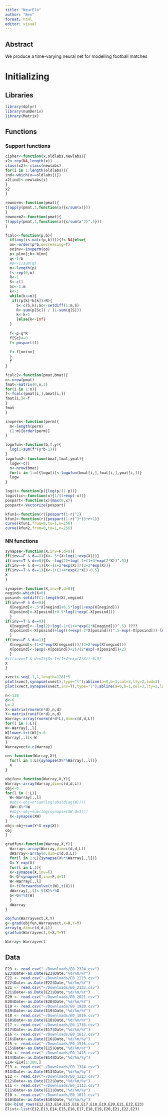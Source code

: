 ```yaml
---
title: "NeurElo"
author: "Ben"
format: html
editor: visual
---
```


## Abstract

We produce a time-varying neural net for modelling football matches

# Initializing

## Libraries

```r
library(dplyr)
library(numDeriv)
library(Matrix)
```

## Functions

### Support functions

```r
cipher<-function(x,oldlabs,newlabs){
x2<-rep(NA,length(x))
class(x2)<-class(newlabs)
for(i in 1:length(oldlabs)){
ind<-which(x==oldlabs[i])
x2[ind]<-newlabs[i]
}
x2
}

rownorm<-function(pmat){
t(apply(pmat,1,function(x){x/sum(x)}))
}
rownorm2<-function(pmat){
t(apply(pmat,1,function(x){x/sum(x^2)^.5}))
}

fcalc<-function(p,b){
  if(any(is.na(c(p,b)))){f<-NA}else{
  oo<-order(p*b,decreasing=T)
  ooinv<-invperm(oo)
  p<-p[oo];b<-b[oo]
  q<-1/b
  #D<-1/sum(q)
  m<-length(p)
  f<-rep(0,m)
  R<-1
  S<-c()
  Sc<-1:m
  k<-1
  while(k<=m){
   if((p[k]*b[k])>R){
     S<-c(S,k);Sc<-setdiff(1:m,S)
     R<-sum(p[Sc]) / (1-sum(q[S]))
     k<-k+1
     }else{k<-Inf}
  }
  
  f<-p-q*R
  f[Sc]<-0
  f<-pospart(f)  
  
  f<-f[ooinv]
  }
  f
}

fcalc2<-function(pmat,bmat){
n<-nrow(pmat)
fmat<-matrix(0,n,3)
for(i in 1:n){
f<-fcalc(pmat[i,],bmat[i,])
fmat[i,]<-f
}
fmat
}

invperm<-function(perm){
  m<-length(perm)
  (1:m)[order(perm)]
}

logwfun<-function(b,f,y){
  log(1+sum(f*(y*b-1)))
}
logwfun2<-function(bmat,fmat,ymat){
  logw<-c()
  n<-nrow(bmat)
  for(i in 1:n){logw[i]<-logwfun(bmat[i,],fmat[i,],ymat[i,])}
  logw
}

logit<-function(p){log(p/(1-p))}
logistic<-function(x){1/(1+exp(-x))}
pospart<-function(x){max(0,x)}
pospart<-Vectorize(pospart)

kfun1<-function(r){pospart(1-r)^2}
kfun2<-function(r){pospart(1-r)^3*(3*r+1)}
curve(kfun1,from=0,to=1,n=256)
curve(kfun2,from=0,to=1,n=256)
```

### NN functions

```r
synapse<-function(X,inv=F,d=0){
if(inv==F & d==0){X<-.5*(X+log(1+exp(X)))}
if(inv==T & d==0){X<--log(2)+log(-1+(1+4*exp(2*X))^.5)}
if(inv==F & d==1){X<-(1+2*exp(X))/(2+2*exp(X))}
if(inv==T & d==1){X<-1+(1+4*exp(2*X))-0.5}  
X
}

synapse<-function(X,inv=F,d=0){
negind<-which(X<0)
posind<-setdiff(1:length(X),negind)
if(inv==F & d==0){
  X[negind]<-.5*X[negind]+0.5*log(1+exp(X[negind]))
  X[posind]<-X[posind]+0.5*log(1+exp(-X[posind]))
  }
if(inv==T & d==0){
  X[negind]<--log(2)+log(-1+(1+4*exp(2*X[negind]))^.5) ????
  X[posind]<-X[posind]+log((4+exp(-2*X[posind]))^.5-exp(-X[posind]))-log(2)
  }
if(inv==F & d==1){
  X[negind]<-(1+2*exp(X[negind]))/(2+2*exp(X[negind]))
  X[posind]<-(exp(-X[posind])+2)/(2*exp(-X[posind])+2)
  }
#if(inv==T & d==1){X<-1+(1+4*exp(2*X))-0.5}  
X
}

xvect<-seq(-1,1,length=128)*5
plot(xvect,synapse(xvect),type="l");abline(a=0,b=1,col=3,lty=2,lwd=2)
plot(xvect,synapse(xvect,inv=T),type="l");abline(a=0,b=1,col=3,lty=2,lwd=2)

n<-128
d<-6
L<-2
X<-matrix(rnorm(n*d),n,d)
Y<-matrix(runif(n*d),n,d)
Warray<-array(rnorm(d*d*L),dim=c(d,d,L))
for(l in 1:L){
W<-Warray[,,l]
W[lower.tri(W)]<-0
Warray[,,l]<-W
}
Warrayvect<-c(Warray)

nn<-function(Warray,X){
  for(l in 1:L){synapse(X%*%Warray[,,l])}
  X
}

objfun<-function(Warray,X,Y){
Warray<-array(Warray,dim=c(d,d,L))
obj<-0
for(l in 1:L){
  W<-Warray[,,l]
  #obj<-obj+n*sum(log(abs(diag(W))))
  XW<-X%*%W
  #obj<-obj+sum(log(synapse(XW,d=1)))
  X<-synapse(XW)
}
obj<-obj+sum(Y*X-exp(X))
obj
}

gradfun<-function(Warray,X,Y){
  Warray<-array(Warray,dim=c(d,d,L))
  dWarray<-array(0,dim=c(d,d,L))
  for(l in 1:L){synapse(X%*%Warray[,,l])}
  G<-Y-exp(X)
  for(l in L:1){
  X<-synapse(X,inv=T)
  G<-G*synapse(X,inv=F,d=1)
  W<-Warray[,,l]
  X<-t(forwardsolve(t(W),t(X)))
  dWarray[,,l]<-t(X)%*%G
  G<-G%*%t(W)
  }
  dWarray
}

objfun(Warrayvect,X,Y)
g<-grad(objfun,Warrayvect,X=X,Y=Y)
array(g,dim=c(d,d,L))
gradfun(Warrayvect,X=X,Y=Y)

Warray<-Warrayvect
```

## Data

```r
E23 <- read.csv("~/Downloads/E0_2324.csv")
E23$Date<-as.Date(E23$Date,"%d/%m/%Y")
E22 <- read.csv("~/Downloads/E0_2223.csv")
E22$Date<-as.Date(E22$Date,"%d/%m/%Y")
E21 <- read.csv("~/Downloads/E0_2122.csv")
E21$Date<-as.Date(E21$Date,"%d/%m/%Y")
E20 <- read.csv("~/Downloads/E0_2021.csv")
E20$Date<-as.Date(E20$Date,"%d/%m/%Y")
E19 <- read.csv("~/Downloads/E0_1920.csv")
E19$Date<-as.Date(E19$Date,"%d/%m/%Y")
E18 <- read.csv("~/Downloads/E0_1819.csv")
E18$Date<-as.Date(E18$Date,"%d/%m/%Y")
E17 <- read.csv("~/Downloads/E0_1718.csv")
E17$Date<-as.Date(E17$Date,"%d/%m/%Y")
E16 <- read.csv("~/Downloads/E0_1617.csv")
E16$Date<-as.Date(E16$Date,"%d/%m/%y")
E15 <- read.csv("~/Downloads/E0_1516.csv")
E15$Date<-as.Date(E15$Date,"%d/%m/%Y")
E14 <- read.csv("~/Downloads/E0_1415.csv")
E14$Date<-as.Date(E14$Date,"%d/%m/%y")
E14<-E14[1:380,]
E13 <- read.csv("~/Downloads/E0_1314.csv")
E13$Date<-as.Date(E13$Date,"%d/%m/%y")
E12 <- read.csv("~/Downloads/E0_1213.csv")
E12$Date<-as.Date(E12$Date,"%d/%m/%y")
E11 <- read.csv("~/Downloads/E0_1112.csv")
E11$Date<-as.Date(E11$Date,"%d/%m/%y")
E10 <- read.csv("~/Downloads/E0_1011.csv")
E10$Date<-as.Date(E10$Date,"%d/%m/%y")
E0<-bind_rows(E12,E13,E14,E15,E16,E17,E18,E19,E20,E21,E22,E23)
Elist<-list(E12,E13,E14,E15,E16,E17,E18,E19,E20,E21,E22,E23)
```



